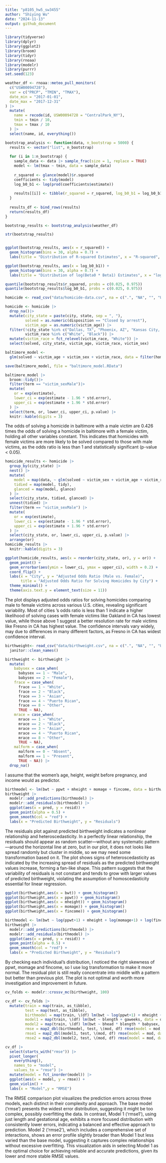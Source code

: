 ```yaml
---
title: "p8105_hw5_sw3455"
author: "Shiying Wu"
date: "2024-11-13"
output: github_document
---
```


```r
library(tidyverse)
library(dplyr)
library(ggplot2)
library(broom)
library(tidyr)
library(rnoaa)
library(modelr)
library(purrr)
set.seed(123)  

```

```r
weather_df <- rnoaa::meteo_pull_monitors(
  c("USW00094728"),
  var = c("PRCP", "TMIN", "TMAX"), 
  date_min = "2017-01-01",
  date_max = "2017-12-31"
) |>
  mutate(
    name = recode(id, USW00094728 = "CentralPark_NY"),
    tmin = tmin / 10,
    tmax = tmax / 10
  ) |>
  select(name, id, everything())

bootstrap_analysis <- function(data, n_bootstrap = 5000) {
  results <- vector("list", n_bootstrap)
  
  for (i in 1:n_bootstrap) {
    sample_data <- data |> sample_frac(size = 1, replace = TRUE)
    model <- lm(tmax ~ tmin, data = sample_data)
    
    r_squared <- glance(model)$r.squared
    coefficients <- tidy(model)
    log_b0_b1 <- log(prod(coefficients$estimate))
    
    results[[i]] <- tibble(r_squared = r_squared, log_b0_b1 = log_b0_b1)
  }
  
  results_df <- bind_rows(results)
  return(results_df)
}

bootstrap_results <- bootstrap_analysis(weather_df)

str(bootstrap_results)


ggplot(bootstrap_results, aes(x = r_squared)) +
  geom_histogram(bins = 30, alpha = 0.7) +
  labs(title = "Distribution of R-squared Estimates", x = "R-squared", y = "Frequency")

ggplot(bootstrap_results, aes(x = log_b0_b1)) +
  geom_histogram(bins = 30, alpha = 0.7) +
  labs(title = "Distribution of log(Beta0 * Beta1) Estimates", x = "log(Beta0 * Beta1)", y = "Frequency")

quantile(bootstrap_results$r_squared, probs = c(0.025, 0.975))
quantile(bootstrap_results$log_b0_b1, probs = c(0.025, 0.975))

```

```r
homicide <- read_csv("data/homicide-data.csv", na = c(".", "NA", "", "Unknown"))

homicide <- homicide |>
  drop_na()|>
  mutate(city_state = paste(city, state, sep = ", "),
         solved = as.numeric(disposition == "Closed by arrest"),
         victim_age = as.numeric(victim_age)) |>
  filter(!city_state %in% c("Dallas, TX", "Phoenix, AZ", "Kansas City, MO", "Tulsa, AL"),
         victim_race %in% c("White", "Black")) |>
  mutate(victim_race = fct_relevel(victim_race, "White")) |>
  select(solved, city_state, victim_age, victim_race, victim_sex)

baltimore_model <- 
  glm(solved ~ victim_age + victim_sex + victim_race, data = filter(homicide, city_state == "Baltimore, MD"), family = binomial())

save(baltimore_model, file = "baltimore_model.RData")

baltimore_model |> 
  broom::tidy()|>
  filter(term == "victim_sexMale")|>
  mutate(
    or = exp(estimate),
    lower_ci = exp(estimate - 1.96 * std.error),
    upper_ci = exp(estimate + 1.96 * std.error)
  ) |> 
  select(term, or, lower_ci, upper_ci, p.value) |>
  knitr::kable(digits = 3)
```
The odds of solving a homicide in baltimore with a male victim are 0.426 times the odds of solving a homicide in baltimore with a female victim, holding all other variables constant. This indicates that homicides with female victims are more likely to be solved compared to those with male victims, as the odds ratio is less than 1 and statistically significant (p-value < 0.05).
```r
homicide_results <- homicide |>
  group_by(city_state) |>
  nest() |>
  mutate(
    model = map(data, ~ glm(solved ~ victim_sex + victim_age + victim_race, data = ., family = binomial())),
    tidied = map(model, tidy),
    glanced = map(model, glance)
  ) |>
  select(city_state, tidied, glanced) |>
  unnest(tidied) |>
  filter(term == "victim_sexMale") |>  
  mutate(
    or = exp(estimate),
    lower_ci = exp(estimate - 1.96 * std.error),
    upper_ci = exp(estimate + 1.96 * std.error)
  ) |>
  select(city_state, or, lower_ci, upper_ci, p.value) |>
  arrange(or)
homicide_results |>
  knitr::kable(digits = 3)

ggplot(homicide_results, aes(x = reorder(city_state, or), y = or)) +
  geom_point() +
  geom_errorbar(aes(ymin = lower_ci, ymax = upper_ci), width = 0.2) +
  coord_flip() + 
  labs(x = "City", y = "Adjusted Odds Ratio (Male vs. Female)",
       title = "Adjusted Odds Ratio for Solving Homicides by City") +
  theme_minimal() +
  theme(axis.text.y = element_text(size = 11))

```
The plot displays adjusted odds ratios for solving homicides comparing male to female victims across various U.S. cities, revealing significant variability. Most of cities 's odds ratio is less than 1 indicate a higher likelihood of solving cases with female victims like Oakland in CA has lowest value, while those above 1 suggest a better resolution rate for male victims like Fresno in CA has highest value. The confidence intervals vary widely, may due to differences in many different factors, as Fresno in CA has widest confidence interval.


```r
birthweight<- read_csv("data/birthweight.csv", na = c(".", "NA", "", "Unknown")) |>
  janitor::clean_names()

birthweight <- birthweight |>
  mutate(
    babysex = case_when(
      babysex == 1 ~ "Male",
      babysex == 2 ~ "Female"),
    frace = case_when(
      frace == 1 ~ "White",
      frace == 2 ~ "Black",
      frace == 3 ~ "Asian",
      frace == 4 ~ "Puerto Rican",
      frace == 8 ~ "Other",
      TRUE ~ NA),
    mrace = case_when(
      mrace == 1 ~ "White",
      mrace == 2 ~ "Black",
      mrace == 3 ~ "Asian",
      mrace == 4 ~ "Puerto Rican",
      mrace == 8 ~ "Other",
      TRUE ~ NA),
    malform = case_when(
      malform == 0 ~ "Absent",
      malform == 1 ~ "Present",
      TRUE ~ NA)) |>
  drop_na()
```
I assume that the women's age, height, weight before pregnancy, and income would as predictor.

```r
birthmodel <- lm(bwt ~ ppwt + mheight + momage + fincome, data = birthweight)
birthweight |>
  modelr::add_predictions(birthmodel) |>
  modelr::add_residuals(birthmodel) |>
  ggplot(aes(x = pred, y = resid)) +
  geom_point(alpha = 0.5) +
  geom_smooth(col = "red") +
  labs(x = "Predicted Birthweight", y = "Residuals")
```
The residuals plot against predicted birthweight indicates a nonlinear relationship and heteroscedasticity. In a perfectly linear relationship, the residuals should appear as random scatter—without any systematic pattern—around the horizontal line at zero, but in our plot, it does not looks like spread randomly but cluster in middle, so we may need some transformation based on it. The plot shows signs of heteroscedasticity as indicated by the increasing spread of residuals as the predicted birthweight values increase, forming a fan-like shape. This pattern suggests that the variability of residuals is not constant and tends to grow with larger values of predicted birthweight, violating the assumption of homoscedasticity essential for linear regression.

```r
ggplot(birthweight,aes(x = bwt)) + geom_histogram()
ggplot(birthweight,aes(x = ppwt)) + geom_histogram()
ggplot(birthweight,aes(x = mheight)) + geom_histogram()
ggplot(birthweight,aes(x = momage)) + geom_histogram()
ggplot(birthweight,aes(x = fincome)) + geom_histogram()

birthmodel <- lm(bwt ~ log(ppwt+1) + mheight + log(momage+1) + log(fincome+1), data = birthweight)
birthweight |>
  modelr::add_predictions(birthmodel) |>
  modelr::add_residuals(birthmodel) |>
  ggplot(aes(x = pred, y = resid)) +
  geom_point(alpha = 0.5) +
  geom_smooth(col = "red") +
  labs(x = "Predicted Birthweight", y = "Residuals")
```
By checking each individual's distribution, I noticed the right skewness of ppwt, momage and fincome, so I use log transformation to make it more normal. The residual plot is still really concentrate into middle with a pattern but better than previous plot. The plot is not optimal and worth more investigation and improvement in future.

```r
cv_folds <- modelr::crossv_mc(birthweight, 100)

cv_df <- cv_folds |>
  mutate(train = map(train, as_tibble),
         test = map(test, as_tibble),
         birthmodel = map(train, \(df) lm(bwt ~ log(ppwt+1) + mheight + log(momage+1) + log(fincome+1), data = df)),
         model1 = map(train, \(df) lm(bwt ~ blength + gaweeks, data = df)),
         model2 = map(train, \(df) lm(bwt ~ bhead * blength * babysex, data = df)),
         rmse = map2_dbl(birthmodel, test, \(mod, df) rmse(model = mod, data = df)),
         rmse1 = map2_dbl(model1, test, \(mod, df) rmse(model = mod, data = df)),
         rmse2 = map2_dbl(model2, test, \(mod, df) rmse(model = mod, data = df)))

cv_df |>
  select(starts_with("rmse")) |>
  pivot_longer(
    everything(), 
    names_to = "model",
    values_to = "rmse") |>
  mutate(model = fct_inorder(model)) |> 
  ggplot(aes(x = model, y = rmse)) +
  geom_violin() +
  labs(x = "Model",y = "RMSE")

```
The RMSE comparison plot visualizes the prediction errors across three models, each distinct in their complexity and approach. The base model ('rmse') presents the widest error distribution, suggesting it might be too complex, possibly overfitting the data. In contrast, Model 1 ('rmse1'), using just length and gestational age, exhibits a more focused distribution with consistently lower errors, indicating a balanced and effective approach to prediction. Model 2 ('rmse2'), which includes a comprehensive set of interactions, shows an error profile slightly broader than Model 1 but less varied than the base model, suggesting it captures complex relationships without excessive overfitting. This visualization aids in selecting Model 1 as the optimal choice for achieving reliable and accurate predictions, given its lower and more stable RMSE values.